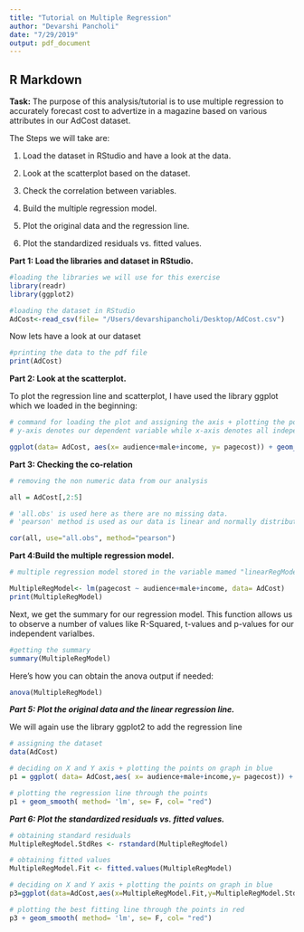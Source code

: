```yaml
---
title: "Tutorial on Multiple Regression"
author: "Devarshi Pancholi"
date: "7/29/2019"
output: pdf_document
---
```

## R Markdown

**Task:** The purpose of this analysis/tutorial is to use multiple regression to accurately forecast cost to advertize in a magazine based on various attributes in our AdCost dataset.

The Steps we will take are:

1) Load the dataset in RStudio and have a look at the data.

2) Look at the scatterplot based on the dataset.

3) Check the correlation between variables.

4) Build the multiple regression model.

5) Plot the original data and the regression line.

6) Plot the standardized residuals vs. fitted values.

**Part 1: Load the libraries and dataset in RStudio.**

```r
#loading the libraries we will use for this exercise
library(readr)
library(ggplot2)

#loading the dataset in RStudio
AdCost<-read_csv(file= "/Users/devarshipancholi/Desktop/AdCost.csv")
```

Now lets have a look at our dataset

```r

#printing the data to the pdf file
print(AdCost)

```

**Part 2: Look at the scatterplot.**

To plot the regression line  and scatterplot, I have used the library ggplot which we loaded in the beginning:

```r

# command for loading the plot and assigning the axis + plotting the points on graph in blue
# y-axis denotes our dependent variable while x-axis denotes all independent variables combined

ggplot(data= AdCost, aes(x= audience+male+income, y= pagecost)) + geom_point(color= 'blue')

```

**Part 3: Checking the co-relation **

```r

# removing the non numeric data from our analysis

all = AdCost[,2:5]

# 'all.obs' is used here as there are no missing data.
# 'pearson' method is used as our data is linear and normally distributed

cor(all, use="all.obs", method="pearson")

```

**Part 4:Build the multiple regression model.**

```r

# multiple regression model stored in the variable mamed "linearRegModel"

MultipleRegModel<- lm(pagecost ~ audience+male+income, data= AdCost)
print(MultipleRegModel)

```

Next, we get the summary for our regression model. This function allows us to observe a number of values like R-Squared, t-values and p-values for our independent varialbes.

```r

#getting the summary
summary(MultipleRegModel)

```

Here's how you can obtain the anova output if needed:

```r

anova(MultipleRegModel)

```

***Part 5: Plot the original data and the linear regression line.***

We will again use the library ggplot2 to add the regression line
```r

# assigning the dataset
data(AdCost)

# deciding on X and Y axis + plotting the points on graph in blue
p1 = ggplot( data= AdCost,aes( x= audience+male+income,y= pagecost)) + geom_point( color= 'blue')

# plotting the regression line through the points
p1 + geom_smooth( method= 'lm', se= F, col= "red")


```

***Part 6: Plot the standardized residuals vs. fitted values.***

```r

# obtaining standard residuals
MultipleRegModel.StdRes <- rstandard(MultipleRegModel)

# obtaining fitted values
MultipleRegModel.Fit <- fitted.values(MultipleRegModel)

# deciding on X and Y axis + plotting the points on graph in blue
p3=ggplot(data=AdCost,aes(x=MultipleRegModel.Fit,y=MultipleRegModel.StdRes))+geom_point(color='blue')

# plotting the best fitting line through the points in red 
p3 + geom_smooth( method= 'lm', se= F, col= "red")

```

